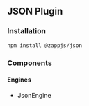 ## JSON Plugin

### Installation

```sh
npm install @zappjs/json
```

### Components

#### Engines

- JsonEngine
